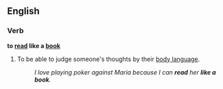 ==English==

===Verb===
'''to [[read]] like a [[book]]'''

# {{simile}} To be able to judge someone's thoughts by their [[body language]].
#: ''I love playing poker against Maria because I can '''read''' her '''like a book'''.''